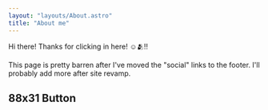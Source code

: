 ```yaml
---
layout: "layouts/About.astro"
title: "About me"
---
```



<section class="prose max-w-full">


<TitleCard title="About Me" />

Hi there! Thanks for clicking in here! ☺️🫂‼️

This page is pretty barren after I've moved the "social" links to the footer. I'll probably add more after site revamp.

## 88x31 Button

<Button8831 
  href="https://wesl.cc"
  src="/buttons/wessell.gif"
  alt="Button for Wessell's site"
  class="rounded-none"
/>

</section>
